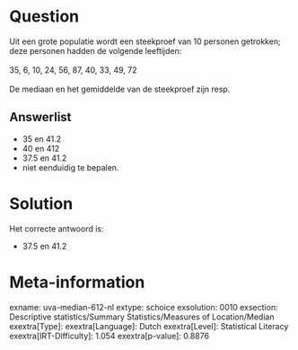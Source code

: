 Question
========

Uit een grote populatie wordt een steekproef van 10 personen getrokken;
deze personen hadden de volgende leeftijden:\
\
35, 6, 10, 24, 56, 87, 40, 33, 49, 72\
\
De mediaan en het gemiddelde van de steekproef zijn resp.

Answerlist
----------

* 35 en 41.2
* 40 en 412
* 37.5 en 41.2
* niet eenduidig te bepalen.

Solution
========

Het correcte antwoord is: 

* 37.5 en 41.2

Meta-information
================
exname: uva-median-612-nl
extype: schoice
exsolution: 0010
exsection: Descriptive statistics/Summary Statistics/Measures of Location/Median
exextra[Type]: 
exextra[Language]: Dutch
exextra[Level]: Statistical Literacy
exextra[IRT-Difficulty]: 1.054
exextra[p-value]: 0.8876
